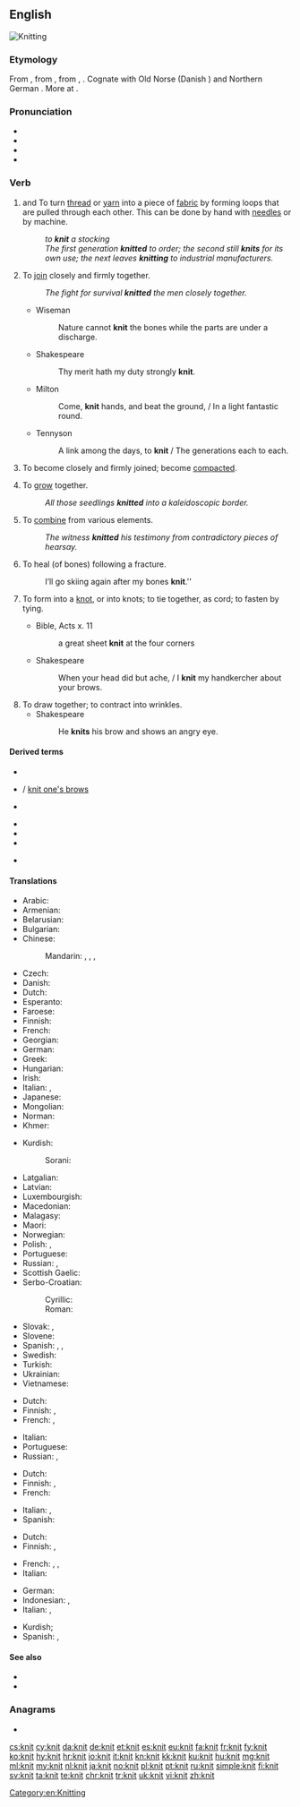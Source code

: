 ==English==
[[Image:Purl2.jpg|thumb|Knitting]]
{{wikipedia|Knitting}}

===Etymology===
From {{etyl|enm|en}} {{m|enm|knitten}}, from {{etyl|ang|en}} {{m|ang|cnyttan||to fasten, tie, bind, knit; add, append}}, from {{etyl|gem-pro|en}} {{m|gem-pro|*knutjaną}}, {{m|gem-pro|*knuttijaną||to make knots, knit}}. Cognate with Old Norse {{m|non|knýta}} (Danish {{m|da|knytte}}) and Northern German {{m|de|knütten}}. More at {{l|en|knot}}.

===Pronunciation===
* {{IPA|/ˈnɪt/|lang=en}}
* {{audio|en-uk-knit.ogg|Audio (UK)|lang=en}}
* {{rhymes|ɪt|lang=en}}
* {{homophones|lang=en|nit}}

===Verb===
{{en-verb|knits|knitting|knit|past2=knitted}}

# {{label|en|transitive}} and {{label|en|intransitive}} To turn [[thread]] or [[yarn]] into a piece of [[fabric]] by forming loops that are pulled through each other. This can be done by hand with [[needle]]s or by machine.
#: ''to '''knit''' a stocking''
#: ''The first generation '''knitted''' to order; the second still '''knits''' for its own use; the next leaves '''knitting''' to industrial manufacturers.''
# {{label|en|figuratively|transitive}} To [[join]] closely and firmly together.
#: ''The fight for survival '''knitted''' the men closely together.''
#* Wiseman
#*: Nature cannot '''knit''' the bones while the parts are under a discharge.
#* Shakespeare
#*: Thy merit hath my duty strongly '''knit'''.
#* Milton
#*: Come, '''knit''' hands, and beat the ground, / In a light fantastic round.
#* Tennyson
#*: A link among the days, to '''knit''' / The generations each to each.
# {{label|en|intransitive}} To become closely and firmly joined; become [[compact]]ed.
# {{label|en|intransitive}} To [[grow]] together.
#: ''All those seedlings '''knitted''' into a kaleidoscopic border.''
# {{label|en|transitive}} To [[combine]] from various elements.
#: ''The witness '''knitted''' his testimony from contradictory pieces of hearsay.''
# {{label|en|intransitive}} To heal (of bones) following a fracture.
#: I’ll go skiing again after my bones '''knit'''.''
# {{label|en|transitive}} To form into a [[knot]], or into knots; to tie together, as cord; to fasten by tying.
#* Bible, Acts x. 11
#*: a great sheet '''knit''' at the four corners
#* Shakespeare
#*: When your head did but ache, / I '''knit''' my handkercher about your brows.
# To draw together; to contract into wrinkles.
#* Shakespeare
#*: He '''knits''' his brow and shows an angry eye.

====Derived terms====
{{rel-top3|Terms derived from ''knit''}}
* {{l|en|close-knit}}
* {{l|en|knit one's brow}} / [[knit one's brows]]
* {{l|en|knitter}}
{{rel-mid3}}
* {{l|en|knitting}}
* {{l|en|knitting needle}}
* {{l|en|knitwear}}
{{rel-mid3}}
* {{l|en|stick to one's knitting}}
{{rel-bottom}}

====Translations====
{{trans-top|to make fabric from thread or yarn}}
* Arabic: {{t|ar|حَاكَ}}
* Armenian: {{t-needed|hy}}
* Belarusian: {{t|be|вяза́ць|sc=Cyrl}}
* Bulgarian: {{t+|bg|плета́|sc=Cyrl}}
* Chinese:
*: Mandarin: {{t+|cmn|編織|sc=Hani}}, {{t+|cmn|编织|tr=biānzhī|sc=Hani}}, {{t+|cmn|織|sc=Hani}}, {{t+|cmn|织|tr=zhī|sc=Hani}}
* Czech: {{t|cs|plést}}
* Danish: {{t|da|strikke}}
* Dutch: {{t+|nl|breien}}
* Esperanto: {{t|eo|triki}}
* Faroese: {{t|fo|binda}}
* Finnish: {{t+|fi|neuloa}}
* French: {{t+|fr|tricoter}}
* Georgian: {{t-needed|ka}}
* German: {{t+|de|stricken}}
* Greek: {{t+|el|πλέκω|sc=Grek}}
* Hungarian: {{t+|hu|köt}}
* Irish: {{t|ga|cniotáil}}
* Italian: {{t-check|it|[[lavorare]] [[a]] [[maglia]]}} <!-- was "[[lavorare]] [[a]] [[maglia]]" - assumed sum-of-parts; if an idiom, remove the wikilinks to the individual words. see [[User:Kephir/gadgets/xte#Translation_fixing]] -->, {{t-check|it|sferruzzare}}
* Japanese: {{t|ja|編む|tr=あむ, amu}}
* Mongolian: {{t+|mn|сүлжих|sc=Cyrl}}
* Norman: {{t|nrf|ouvrer}}
* Khmer: {{t-needed|km}}
{{trans-mid}}
* Kurdish:
*: Sorani: {{t+|ku|چنین|sc=ku-Arab}}
* Latgalian: {{t|ltg|adeit}}
* Latvian: {{t|lv|adīt}}
* Luxembourgish: {{t|lb|strécken}}
* Macedonian: {{t|mk|пле́те|sc=Cyrl}}
* Malagasy: {{t+|mg|manao ba}}
* Maori: {{t|mi|nitiniti}}
* Norwegian: {{t+|no|strikke}}
* Polish: {{t+|pl|robić na drutach}}, {{t+|pl|dziać}}
* Portuguese: {{t+|pt|tricotar}}
* Russian: {{t+|ru|вяза́ть|impf}}, {{t+|ru|связа́ть|pf}}
* Scottish Gaelic: {{t|gd|figh}}
* Serbo-Croatian:
*: Cyrillic: {{t|sh|плести}}
*: Roman: {{t+|sh|plesti}}
* Slovak: {{t|sk|štrikovať}}, {{t|sk|pliesť}}
* Slovene: {{t+|sl|plesti}}
* Spanish: {{t|es|[[hacer]] [[punto]]}}, {{t+|es|tricotar}}, {{t+|es|tejer}}
* Swedish: {{t+|sv|sticka}}
* Turkish: {{t+|tr|örmek}}
* Ukrainian: {{t+|uk|в'яза́ти|sc=Cyrl}}
* Vietnamese: {{t+|vi|đan}}
{{trans-bottom}}

{{trans-top|to join closely together}}
* Dutch: {{t|nl|aaneenbreien}}
* Finnish: {{t+|fi|hitsata}}, {{t+|fi|yhdistää}}
* French: {{t+|fr|souder}}, {{t+|fr|unir}}
{{trans-mid}}
* Italian: {{t+|it|legare}}
* Portuguese: {{t+|pt|soldar}}
* Russian: {{t+|ru|спла́чивать|impf}}, {{t+|ru|сплоти́ть|pf}}
{{trans-bottom}}

{{trans-top|intransitive: to become closely joined}}
* Dutch: {{t+|nl|aaneengroeien}}
* Finnish: {{t|fi|hitsautua}}, {{t|fi|yhdistyä}}
* French: {{t-check|fr|[[se]] [[souder]]}} <!-- was "[[se]] [[souder]]" - assumed sum-of-parts; if an idiom, remove the wikilinks to the individual words. see [[User:Kephir/gadgets/xte#Translation_fixing]] -->
{{trans-mid}}
* Italian: {{t|it|saldarsi}}, {{t+|it|compattare}}
* Spanish: {{t+|es|soldarse}}
{{trans-bottom}}

{{trans-top|to combine from various elements}}
* Dutch: {{t|nl|samenbreien}}
* Finnish: {{t+|fi|yhdistellä}}, {{t+|fi|punoa}}
{{trans-mid}}
* French: {{t+|fr|construire}}, {{t+|fr|élaborer}}, {{t+|fr|échafauder}}
* Italian: {{t+|it|elaborare}}
{{trans-bottom}}

{{checktrans-top}}
* German: {{t+check|de|stricken}}
* Indonesian: {{t+check|id|rajut}}, {{t+check|id|rajut|alt=merajut}} <!-- was "[[rajut|merajut]]" - assumed inflected form or vocalised spelling; please verify if linking is acceptable. see [[User:Kephir/gadgets/xte#Translation_fixing]] -->
* Italian: {{t-check|it|[[lavorare]] [[a]] [[maglia]]}} <!-- was "[[lavorare]] [[a]] [[maglia]]" - assumed sum-of-parts; if an idiom, remove the wikilinks to the individual words. see [[User:Kephir/gadgets/xte#Translation_fixing]] -->, {{t-check|it|[[lavorare]] [[ai]] [[ferri]]}} <!-- was "[[lavorare]] [[ai]] [[ferri]]" - assumed sum-of-parts; if an idiom, remove the wikilinks to the individual words. see [[User:Kephir/gadgets/xte#Translation_fixing]] -->
{{trans-mid}}
* Kurdish; {{t+check|ku|چنین}}
* Spanish: {{t+check|es|tejer}}, {{t-check|es|tricotar}}
{{trans-bottom}}

====See also====
* {{l|en|tricot}}
* {{l|en|weave}}

===Anagrams===
* {{l|en|tink}}

[[Category:en:Knitting]]

[[cs:knit]]
[[cy:knit]]
[[da:knit]]
[[de:knit]]
[[et:knit]]
[[es:knit]]
[[eu:knit]]
[[fa:knit]]
[[fr:knit]]
[[fy:knit]]
[[ko:knit]]
[[hy:knit]]
[[hr:knit]]
[[io:knit]]
[[it:knit]]
[[kn:knit]]
[[kk:knit]]
[[ku:knit]]
[[hu:knit]]
[[mg:knit]]
[[ml:knit]]
[[my:knit]]
[[nl:knit]]
[[ja:knit]]
[[no:knit]]
[[pl:knit]]
[[pt:knit]]
[[ru:knit]]
[[simple:knit]]
[[fi:knit]]
[[sv:knit]]
[[ta:knit]]
[[te:knit]]
[[chr:knit]]
[[tr:knit]]
[[uk:knit]]
[[vi:knit]]
[[zh:knit]]